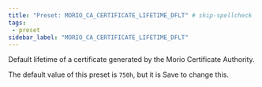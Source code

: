 ```yaml
---
title: "Preset: MORIO_CA_CERTIFICATE_LIFETIME_DFLT" # skip-spellcheck
tags:
 - preset
sidebar_label: "MORIO_CA_CERTIFICATE_LIFETIME_DFLT"
---
```


Default lifetime of a certificate generated by the Morio Certificate Authority.

<Note>

The default value of this preset is `750h`, but it is <Label style="success">Save</Label> to change this.

</Note>
